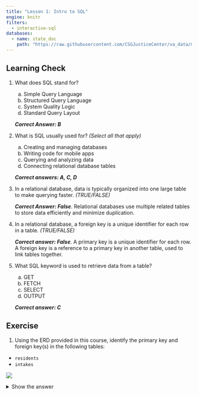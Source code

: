 ```yaml
---
title: "Lesson 1: Intro to SQL"
engine: knitr
filters:
  - interactive-sql
databases:
  - name: state_doc
    path: "https://raw.githubusercontent.com/CSGJusticeCenter/va_data/main/courses/intro_sql/state_doc.db"  
---
```



## Learning Check


1. What does SQL stand for?

    a. Simple Query Language
    b. Structured Query Language
    c. System Quality Logic
    d. Standard Query Layout

    ***Correct Answer: B***

2. What is SQL usually used for?
*(Select all that apply)*
    a. Creating and managing databases
    b. Writing code for mobile apps
    c. Querying and analyzing data
    d. Connecting relational database tables
    
    ***Correct answers: A, C, D***

3. In a relational database, data is typically organized into one large table to make querying faster. *(TRUE/FALSE)*

    ***Correct Answer: False***. Relational databases use multiple related tables to store data efficiently and minimize duplication.

4. In a relational database, a foreign key is a unique identifier for each row in a table. *(TRUE/FALSE)*

    ***Correct answer: False***. A primary key is a unique identifier for each row. A foreign key is a reference to a primary key in another table, used to link tables together.

5. What SQL keyword is used to retrieve data from a table? 

    a. GET
    b. FETCH
    c. SELECT
    d. OUTPUT

    ***Correct answer: C***




## Exercise

1. Using the ERD provided in this course, identify the primary key and foreign key(s) in the following tables:
- `residents`
- `intakes`

![](images/corrections_erd.png)

<details>
<summary>Show the answer</summary>

`residents` 
   
- Primary key: `resident_id`

`intakes`

- Primary key: `intake_id`
- Foreign key(s):
  - `resident_id` (which references residents) 
  - `facil_id` (which references facilities)
  - `county_id` (which references counties)



## 

2. Write a query to retrieve all resident ids and their age at first arrest.

```.sql

```


<details>
<summary>Show the answer</summary>

Query:
```.sql
SELECT resident_id, 
       age_at_first_arrest
FROM residents;
```






